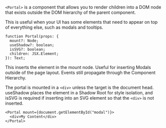 <Title>{"<Portal>"}</Title>

`<Portal>` is a component that allows you to render children into a DOM node that exists outside the DOM hierarchy of the parent component.

This is useful when your UI has some elements that need to appear on top of everything else, such as modals and tooltips.

```tsx
function Portal(props: {
  mount?: Node;
  useShadow?: boolean;
  isSVG?: boolean;
  children: JSX.Element;
}): Text;
```

This inserts the element in the mount node. Useful for inserting Modals outside of the page layout. Events still propagate through the Component Hierarchy.

The portal is mounted in a `<div>` unless the target is the document head. useShadow places the element in a Shadow Root for style isolation, and isSVG is required if inserting into an SVG element so that the `<div>` is not inserted.

```tsx
<Portal mount={document.getElementById("modal")}>
  <div>My Content</div>
</Portal>
```